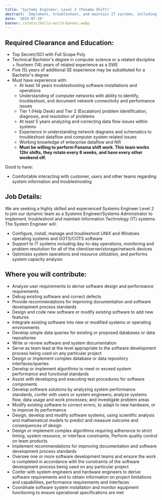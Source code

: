 ```yaml
---
title: 'Systems Engineer, Level 2 (Panama Shift)'
abstract: 'Implement, troubleshoot, and maintain IT systems, including UNIX and Windows operating systems, with a focus on dataflow and Nifi. Involves 12-hour Panama shift rotations.'
date: '2024-07-19'
banner: /static/hello-world-banner.webp
---
```


## Required Clearance and Education:

- Top Secret//SCI with Full Scope Poly
- Technical Bachelor's degree in computer science or a related discipline + fourteen (14) years of related experience as a SWE
- Five (5) years of additional SE experience may be substituted for a Bachelor's degree
- Must have experience with:
  - At least 14 years troubleshooting software installations and operations
  - Understanding of computer networks with ability to identify, troubleshoot, and document network connectivity and performance issues
  - Tier 1 (Help Desk) and Tier 2 (Escalation) problem identification, diagnosis, and resolution of problems
  - At least 5 years analyzing and correcting data flow issues within systems
  - Experience in understanding network diagrams and schematics to troubleshoot dataflow and computer system related issues
  - Working knowledge of enterprise dataflow and Nifi
  - **Must be willing to perform Panama shift work. This team works 12hr shifts, they rotate every 8 weeks, and have every other weekend off.**

Good to have:
- Comfortable interacting with customer, users and other teams regarding system information and troubleshooting

## Job Details:

We are seeking a highly skilled and experienced Systems Engineer Level 2 to join our dynamic team as a Systems Engineer/Systems Administrator to implement, troubleshoot and maintain Information Technology (IT) systems. The System Engineer will:

- Configure, install, manage and troubleshoot UNIX and Windows operating systems and GOTS/COTS software
- Support to IT systems including day-to-day operations, monitoring and problem resolution for all of the client/server/storage/network devices
- Optimizes system operations and resource utilization, and performs system capacity analysis

## Where you will contribute:

- Analyze user requirements to derive software design and performance requirements
- Debug existing software and correct defects
- Provide recommendations for improving documentation and software development process standards
- Design and code new software or modify existing software to add new features
- Integrate existing software into new or modified systems or operating environments
- Develop simple data queries for existing or proposed databases or data repositories
- Write or review software and system documentation
- Serve as team lead at the level appropriate to the software development process being used on any particular project
- Design or implement complex database or data repository interfaces/queries
- Develop or implement algorithms to meet or exceed system performance and functional standards
- Assist with developing and executing test procedures for software components
- Develop software solutions by analyzing system performance standards, confer with users or system engineers; analyze systems flow, data usage and work processes; and investigate problem areas
- Modify existing software to correct errors, to adapt to new hardware, or to improve its performance
- Design, develop and modify software systems, using scientific analysis and mathematical models to predict and measure outcome and consequences of design
- Design or implement complex algorithms requiring adherence to strict timing, system resource, or interface constraints; Perform quality control on team products
- Implement recommendations for improving documentation and software development process standards
- Oversee one or more software development teams and ensure the work is completed in accordance with the constraints of the software development process being used on any particular project
- Confer with system engineers and hardware engineers to derive software requirements and to obtain information on project limitations and capabilities, performance requirements and interfaces
- Coordinate software system installation and monitor equipment functioning to ensure operational specifications are met